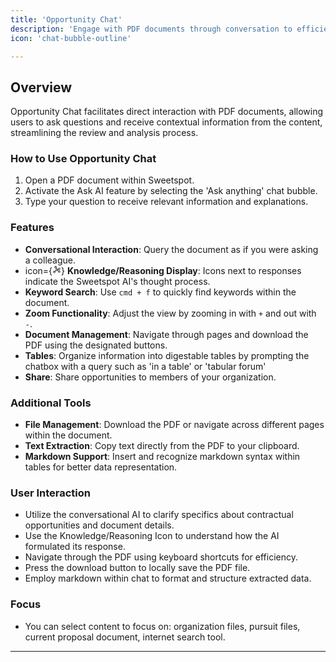 ```yaml
---
title: 'Opportunity Chat'
description: 'Engage with PDF documents through conversation to efficiently query and understand content.'
icon: 'chat-bubble-outline'

---
```


## Overview

Opportunity Chat facilitates direct interaction with PDF documents, allowing users to ask questions and receive contextual information from the content, streamlining the review and analysis process.

### How to Use Opportunity Chat

1. Open a PDF document within Sweetspot.
2. Activate the Ask AI feature by selecting the 'Ask anything' chat bubble.
3. Type your question to receive relevant information and explanations.

### Features

- **Conversational Interaction**: Query the document as if you were asking a colleague.
- icon={<svg stroke="currentColor" fill="currentColor" stroke-width="0" viewBox="0 0 256 256" class="w-4 h-4 text-zinc-500 dark:text-zinc-400 hover:text-zinc-600 dark:hover:text-zinc-300" height="1em" width="1em" xmlns="http://www.w3.org/2000/svg"><path d="M200,152a31.84,31.84,0,0,0-19.53,6.68l-23.11-18A31.65,31.65,0,0,0,160,128c0-.74,0-1.48-.08-2.21l13.23-4.41A32,32,0,1,0,168,104c0,.74,0,1.48.08,2.21l-13.23,4.41A32,32,0,0,0,128,96a32.59,32.59,0,0,0-5.27.44L115.89,81A32,32,0,1,0,96,88a32.59,32.59,0,0,0,5.27-.44l6.84,15.4a31.92,31.92,0,0,0-8.57,39.64L73.83,165.44a32.06,32.06,0,1,0,10.63,12l25.71-22.84a31.91,31.91,0,0,0,37.36-1.24l23.11,18A31.65,31.65,0,0,0,168,184a32,32,0,1,0,32-32Zm0-64a16,16,0,1,1-16,16A16,16,0,0,1,200,88ZM80,56A16,16,0,1,1,96,72,16,16,0,0,1,80,56ZM56,208a16,16,0,1,1,16-16A16,16,0,0,1,56,208Zm56-80a16,16,0,1,1,16,16A16,16,0,0,1,112,128Zm88,72a16,16,0,1,1,16-16A16,16,0,0,1,200,200Z"></path></svg>} **Knowledge/Reasoning Display**: Icons next to responses indicate the Sweetspot AI's thought process.
- **Keyword Search**: Use `cmd + f` to quickly find keywords within the document.
- **Zoom Functionality**: Adjust the view by zooming in with `+` and out with `-`.
- **Document Management**: Navigate through pages and download the PDF using the designated buttons.
- **Tables**: Organize information into digestable tables by prompting the chatbox with a query such as 'in a table' or 'tabular forum'
- **Share**: Share opportunities to members of your organization. 

### Additional Tools

- **File Management**: Download the PDF or navigate across different pages within the document.
- **Text Extraction**: Copy text directly from the PDF to your clipboard.
- **Markdown Support**: Insert and recognize markdown syntax within tables for better data representation.

### User Interaction

- Utilize the conversational AI to clarify specifics about contractual opportunities and document details.
- Use the Knowledge/Reasoning Icon to understand how the AI formulated its response.
- Navigate through the PDF using keyboard shortcuts for efficiency.
- Press the download button to locally save the PDF file.
- Employ markdown within chat to format and structure extracted data.

### Focus
- You can select content to focus on: organization files, pursuit files, current proposal document, internet search tool.

---
